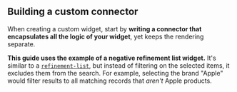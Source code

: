 
## Building a custom connector

When creating a custom widget, start by **writing a connector that encapsulates all the logic of your widget**, yet keeps the rendering separate.

**This guide uses the example of a negative refinement list widget.** It's similar to a [`refinement-list`](/ui-libraries/instantsearch/refinements/refinement-list/js), but instead of filtering on the selected items, it excludes them from the search. For example, selecting the brand "Apple" would filter results to all matching records that _aren't_ Apple products.

<Media type="image" id="build-search-ui/negative-refinement-list.png" alt="Negative refinement list custom widget"/>
